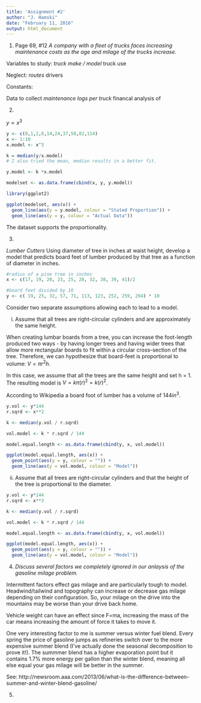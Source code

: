 ```yaml
---
title: 'Assignment #2'
author: "J. Hamski"
date: "February 11, 2016"
output: html_document
---
```


1. Page 69, #12
*A company with a fleet of trucks faces increasing maintenance costs as the age and milage of the trucks increase.*

Variables to study:
*truck make / model
*truck use

Neglect:
*routes
*drivers 

Constants:

Data to collect
*maintenance logs per truck
*financal analysis of 


2.

$y \propto x^3$

```r
y <- c(0,1,2,6,14,24,37,58,82,114)
x <- 1:10
x.model <- x^3

k = median(y/x.model)
# I also tried the mean, median results in a better fit. 

y.model <- k *x.model 

modelset <- as.data.frame(cbind(x, y, y.model))

library(ggplot2)

ggplot(modelset, aes(x)) + 
  geom_line(aes(y = y.model, colour = "Stated Proportion")) + 
  geom_line(aes(y = y, colour = "Actual Data"))
```

The dataset supports the proportionality. 

3.

*Lumber Cutters* Using diameter of tree in inches at waist height, develop a model that predicts board feet of lumber produced by that tree as a function of diameter in inches. 

```r
#radius of a pine tree in inches
x <- c(17, 19, 20, 23, 25, 28, 32, 38, 39, 41)/2

#board feet divided by 10
y <- c( 19, 25, 32, 57, 71, 113, 123, 252, 259, 294) * 10
```

Consider two separate assumptions allowing each to lead to a model. 

i. Assume that all trees are right-circular cylinders and are approximately the same height. 

When creating lumbar boards from a tree, you can increase the foot-length produced two ways - by having longer trees and having wider trees that allow more rectangular boards to fit within a circular cross-section of the tree. Therefore, we can hypothesize that board-feet is proportional to volume: $V = \pi r^2 h$.  

In this case, we assume that all the trees are the same height and set h = 1. The resulting model is $V = k\pi(r)^2 = k(r)^2$.

According to Wikipedia a board foot of lumber has a volume of $144 in^3$.

```r
y.vol <- y*144
r.sqrd <- x**2

k <- median(y.vol / r.sqrd)

vol.model <- k * r.sqrd / 144

model.equal.length <- as.data.frame(cbind(y, x, vol.model))

ggplot(model.equal.length, aes(x)) + 
  geom_point(aes(y = y, colour = "")) + 
  geom_line(aes(y = vol.model, colour = "Model"))
```


ii. Assume that all trees are right-circular cylinders and that the height of the tree is proportional to the diameter. 

```r
y.vol <- y*144
r.sqrd <- x**3

k <- median(y.vol / r.sqrd)

vol.model <- k * r.sqrd / 144

model.equal.length <- as.data.frame(cbind(y, x, vol.model))

ggplot(model.equal.length, aes(x)) + 
  geom_point(aes(y = y, colour = "")) + 
  geom_line(aes(y = vol.model, colour = "Model"))
```

4.
*Discuss several factors we completely ignored in our anlaysis of the gasoline milage problem.*

Intermittent factors effect gas milage and are particularly tough to model. Headwind/tailwind and topography can increase or decrease gas milage depending on their configuration. So, your milage on the drive into the mountains may be worse than your drive back home. 

Vehicle weight can have an effect since F=ma, increasing the mass of the car means increasing the amount of force it takes to move it. 

One very interesting factor to me is summer versus winter fuel blend. Every spring the price of gasoline jumps as refineries switch over to the more expensive summer blend (I've actually done the seasonal decomposition to prove it!). The summmer blend has a higher evaporation point but it contains 1.7% more energy per gallon than the winter blend, meaning all else equal your gas milage will be better in the summer.  

See:
http://newsroom.aaa.com/2013/06/what-is-the-difference-between-summer-and-winter-blend-gasoline/

5. 


